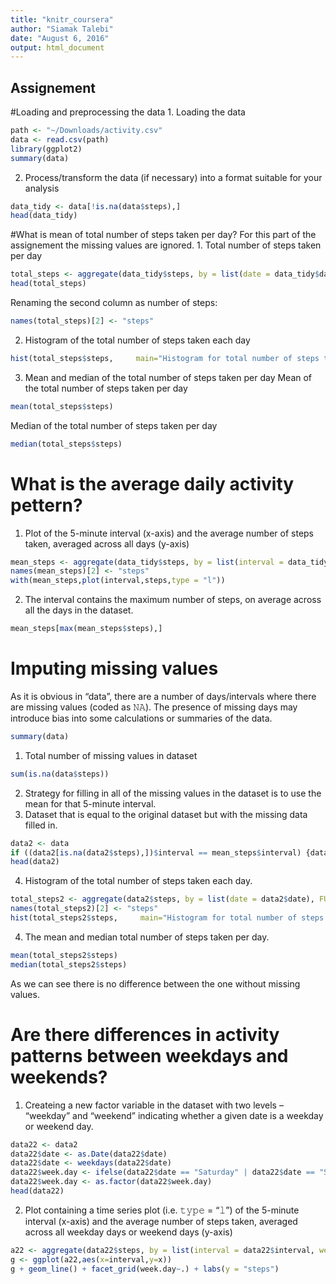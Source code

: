 ```yaml
---
title: "knitr_coursera"
author: "Siamak Talebi"
date: "August 6, 2016"
output: html_document
---
```


## Assignement
#Loading and preprocessing the data
1. Loading the data
```r
path <- "~/Downloads/activity.csv"
data <- read.csv(path)
library(ggplot2)
summary(data)
```
2. Process/transform the data (if necessary) into a format suitable for your analysis
```r
data_tidy <- data[!is.na(data$steps),]
head(data_tidy)
```
#What is mean of total number of steps taken per day?
For this part of the assignement the missing values are ignored.
1. Total number of steps taken per day
```r
total_steps <- aggregate(data_tidy$steps, by = list(date = data_tidy$date), FUN = sum)
head(total_steps)
```

Renaming the second column as number of steps:
```r
names(total_steps)[2] <- "steps"
```

2. Histogram of the total number of steps taken each day
```r
hist(total_steps$steps,     main="Histogram for total number of steps taken each day",     xlab="Steps",     border="blue",     col="green",     las=1)
```

3. Mean and median of the total number of steps taken per day
Mean of the total number of steps taken per day
```r
mean(total_steps$steps)
```

Median of the total number of steps taken per day
```r
median(total_steps$steps)
```

# What is the average daily activity pettern?
1. Plot of the 5-minute interval (x-axis) and the average number of steps taken, averaged across all days (y-axis)
```r
mean_steps <- aggregate(data_tidy$steps, by = list(interval = data_tidy$interval), FUN = mean)
names(mean_steps)[2] <- "steps"
with(mean_steps,plot(interval,steps,type = "l"))
```

2. The interval contains the maximum number of steps, on average across all the days in the dataset.
```r
mean_steps[max(mean_steps$steps),]
```

# Imputing missing values
As it is obvious in "data", there are a number of days/intervals where there are missing values (coded as 𝙽𝙰). The presence of missing days may introduce bias into some calculations or summaries of the data.
```r
summary(data)
```

1. Total number of missing values in dataset
```r
sum(is.na(data$steps))
```

2. Strategy for filling in all of the missing values in the dataset is to use the mean for that 5-minute interval.
3. Dataset that is equal to the original dataset but with the missing data filled in.
```r
data2 <- data
if ((data2[is.na(data2$steps),])$interval == mean_steps$interval) {data2[is.na(data2$steps),]$steps = mean_steps$steps}
head(data2)
```

4. Histogram of the total number of steps taken each day. 
```r
total_steps2 <- aggregate(data2$steps, by = list(date = data2$date), FUN = sum)
names(total_steps2)[2] <- "steps"
hist(total_steps2$steps,     main="Histogram for total number of steps taken each day",     xlab="Steps",     border="blue",     col="green",     las=1)
```

4. The mean and median total number of steps taken per day.
```r
mean(total_steps2$steps)
median(total_steps2$steps)
```

As we can see there is no difference between the one without missing values.

# Are there differences in activity patterns between weekdays and weekends?

1. Createing a new factor variable in the dataset with two levels – “weekday” and “weekend” indicating whether a given date is a weekday or weekend day.
```r
data22 <- data2
data22$date <- as.Date(data22$date)
data22$date <- weekdays(data22$date)
data22$week.day <- ifelse(data22$date == "Saturday" | data22$date == "Sunday","weekend","weekday")
data22$week.day <- as.factor(data22$week.day)
head(data22)
```

2. Plot containing a time series plot (i.e. 𝚝𝚢𝚙𝚎 = "𝚕") of the 5-minute interval (x-axis) and the average number of steps taken, averaged across all weekday days or weekend days (y-axis)
```r
a22 <- aggregate(data22$steps, by = list(interval = data22$interval, week.day = data22$week.day), FUN = mean)
g <- ggplot(a22,aes(x=interval,y=x))
g + geom_line() + facet_grid(week.day~.) + labs(y = "steps")
```




